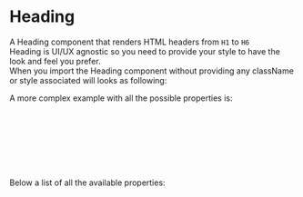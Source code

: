 
<Meta title="DCXLibrary/Typography/Heading/Documentation" />

# Heading

A Heading component that renders HTML headers from `H1` to `H6`  
Heading is UI/UX agnostic so you need to provide your style to have the look and feel you prefer.  
When you import the Heading component without providing any className or style associated will looks as following:

<Canvas of={HeadingStories.Unstyled} />

A more complex example with all the possible properties is:

```js
<Heading
  label="This is a Heading"
  level="h1"
  className="title"
  id="user-defined-id"
  props={{ role: 'heading' }}
/>
```

Below a list of all the available properties:

<ArgTypes of={HeadingStories} />
